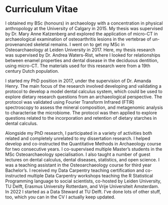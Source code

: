 <!-- A brief curriculum vitae of the author is included at the end of the dissertation. This curriculum vitae should specify the following: 
a. Date of birth b. Place of birth 
c. The period during which the candidate followed his/her pre-university education or its equivalent and the relevant institution 
d. Any qualifications pertaining to the diplomas obtained 
e. Details of professional activities following the completion of the candidate’s academic education, and 
f. If appropriate, the institute at which the PhD research was conducted. -->
# Curriculum Vitae {-}

I obtained my BSc (honours) in archaeology with a concentration in physical 
anthropology at the University of Calgary in 2015. My thesis was supervised 
by Dr. Mary Anne Katzenberg and explored the application of micro-CT in 
archaeological examination of osteoarthritis lesions in the vertebrae of 
un-provenanced skeletal remains. I went on to get my MSc in Osteoarchaeology at
Leiden University in 2017. Here, my thesis research was supervised by Dr. Andrea
Waters-Rist, where I looked for relationships between enamel properties and dental 
disease in the deciduous dentition, using micro-CT. The materials used for this
research were from a 19th century Dutch population.

I started my PhD position in 2017, under the supervision of Dr. Amanda Henry. 
The main focus of the research involved developing and validating a protocol 
to develop a model dental calculus system, which could be used to explore 
dietary research questions from an archaeological perspective. The protocol was
validated using Fourier Transform Infrared (FTIR) spectroscopy to assess the 
mineral composition, and metagenomic analysis to characterise the microbiome.
The protocol was then applied to explore questions related to the incorporation
and retention of dietary starches in dental calculus.

Alongside my PhD research, I participated in a variety of activities both related
and completely unrelated to my dissertation research. I helped develop and 
co-instructed the Quantitative Methods in Archaeology course for two consecutive
years. I co-supervised multiple Master's students in the MSc Osteoarchaeology
specialisation.
I also taught a number of guest lectures on dental calculus, dental diseases, 
statistics, and open science. I was a teaching assistant in the Osteoarchaeology 
course for third year Bachelor's. I received my Data Carpentry teaching certification
and co-instructed multiple Data Carpentry workshops teaching the R Statistical 
Programming language to social scientists,
co-hosted by Leiden University, TU Delft, Erasmus University Rotterdam, and
Vrije Universiteit Amsterdam. In 2022 I started as a Data Steward at TU Delft. I've
done lots of other stuff, too, which you can in the CV I actually keep updated.
